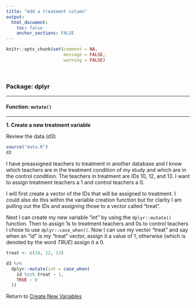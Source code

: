 ```yaml
---
title: "Add a treatment column"
output: 
  html_document:
    toc: false
    anchor_sections: FALSE
---
```


```r
knitr::opts_chunk$set(comment = NA,
                      message = FALSE,
                      warning = FALSE)
```

<br>

### Package: dplyr

---

#### Function: `mutate()`

---

**1\. Create a new treatment variable**

Review the data (d3)

```r

source("data.R")
d3

```

I have preassigned teachers to treatment in another database and I know which teachers are in the treatment condition of my study and which are in the control condition. The teachers in treatment are IDs 10, 12, and 13. I want to assign treatment teachers a 1 and control teachers a 0.

I will first create a vector of the IDs that will be assigned to treatment. I could also do this within the variable creation function but for clarity I am pulling out the IDs and assigning those to a vector called "treat".

Next I can create my new variable "int" by using the `dplyr::mutate()` function. Then to assign 1s to treatment teachers and 0s to control teachers I chose to use `dplyr::case_when()`. Now I can use my vector "treat" and say when an "id" is my "treat" vector, assign it a value of 1, otherwise (which is denoted by the word *TRUE*) assign it a 0.

```r

treat <- c(10, 12, 13)

d3 %>%
  dplyr::mutate(int = case_when(
    id %in% treat ~ 1,
    TRUE ~ 0
  ))

```



Return to [Create New Variables](https://github.com/Cghlewis/data-wrangling-functions/wiki/Create New Variables)
